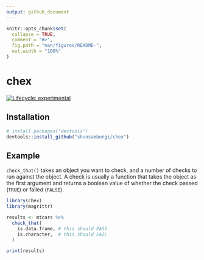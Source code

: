 ```yaml
---
output: github_document
---
```


<!-- README.md is generated from README.Rmd. Please edit that file -->

```r
knitr::opts_chunk$set(
  collapse = TRUE,
  comment = "#>",
  fig.path = "man/figures/README-",
  out.width = "100%"
)
```

# chex

<!-- badges: start -->
[![Lifecycle: experimental](https://img.shields.io/badge/lifecycle-experimental-orange.svg)](https://www.tidyverse.org/lifecycle/#experimental)
<!-- badges: end -->

## Installation

``` r
# install.packages("devtools")
devtools::install_github("shunsambongi/chex")
```

## Example

`check_that()` takes an object you want to check, and a number of checks to 
run against the object. A check is usually a function that takes the object as 
the first argument and returns a boolean value of whether the check passed 
(`TRUE`) or failed (`FALSE`).

```r
library(chex)
library(magrittr)

results <- mtcars %>%
  check_that(
    is.data.frame, # this should PASS
    is.character,  # this should FAIL
  )

print(results)
```
